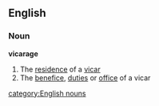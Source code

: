 ==English==
===Noun===
'''vicarage'''
#The [[residence]] of a [[vicar]]
#The [[benefice]], [[duties]] or [[office]] of a vicar
[[category:English nouns]]